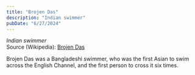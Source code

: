 ```yaml
---
title: "Brojen Das"
description: "Indian swimmer"
pubDate: "6/27/2024"
---
```


*Indian swimmer*  
Source (Wikipedia): [Brojen Das][1]

Brojen Das was a Bangladeshi swimmer, who was the first Asian to swim across the English Channel, and the first person to cross it six times.

[1]: https://en.wikipedia.org/wiki/Brojen_Das

